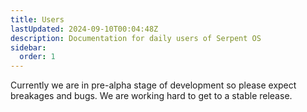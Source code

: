 ```yaml
---
title: Users
lastUpdated: 2024-09-10T00:04:48Z
description: Documentation for daily users of Serpent OS
sidebar:
  order: 1
---
```



<Aside type="caution">
  Currently we are in pre-alpha stage of development so please expect breakages and bugs. We are working hard to get to a stable release.
</Aside>
